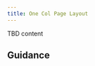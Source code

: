 ```yaml
---
title: One Col Page Layout
---
```


TBD content 

<StorybookExample
  componentName="one-col-page-layout"
  storyId="patterns-one-column-page-layout--one-column-page-layout"
/>

## Guidance
